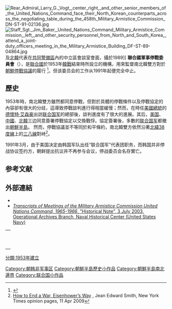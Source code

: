 {{noteTA
|G1=Country
|T=zh-hans:联合国军事停战委员会;zh-cn:联合国军事停战委员会;
|1=zh-hans:朝鲜; zh-hant:北韓; 
|2=zh-hans:韩国; zh-hant:南韓;
|3=zh:韓朝; zh-hans:韩朝; zh-hant:南北韓;
|4=zh:朝韓; zh-hans:朝韩; zh-hant:南北韓;
|5=zh-hans:朝鲜半岛; zh-hant:朝鮮半島;
|6=zh-hans:朝鲜民主主义人民共和国; zh-hant:朝鮮民主主義人民共和國;
|7=zh-hans:米; zh-hant:公尺;
|8=zh-hans:朝鲜战争; zh-hant:韓戰; zh-sg:韩战; zh-cn:朝鲜战争;
|8=zh-hans:韩朝首脑会晤; zh-hant:南北韓首腦會談; zh-tw:南北韓高峰會;zh-cn:朝韩首脑会晤;
}}
[[File:Rear_Admiral_Larry_G._Vogt,_center_right,_and_other_senior_members_of_the_United_Nations_Command_face_their_North_Korean_counterparts_across_the_negotiating_table_during_the_458th_Military_Armistice_Commission_DN-ST-91-02136.jpg|thumb]]
[[File:Staff_Sgt._Jim_Baker,_United_Nations_Command_Military_Armistice_Commission,_left,_and_other_security_personnel_from_North_and_South_Korea,_attend_a_joint-duty_officers_meeting_in_the_Military_Armistice_Building_DF-ST-89-04864.jpg|thumb]]及[[北韓|北韓]]代表在[[共同警备区|共同警備區]]內的中立區會談室會面，攝於1989]]
'''聯合國軍事停戰委員會'''（{{lang-en|United Nations Command Military Armistice Commission, '''UNCMAC'''}}），是[[聯合國|聯合國]]於1953年[[韓戰|韓戰]]結束時所設立的機構，用來監督南北韓雙方對於[[朝鲜停战协定|朝鮮停戰協議]]的履行
<ref>{{Cite web |url=http://www.comfec-cefcom.forces.gc.ca/pa-ap/ops/uncmac-eng.asp |title=The United Nations Command Military Armistice Commission (UNCMAC) |accessdate=2015-10-07 |archive-date=2012-03-12 |archive-url=https://web.archive.org/web/20120312022753/http://www.comfec-cefcom.forces.gc.ca/pa-ap/ops/uncmac-eng.asp |dead-url=yes }}</ref>。但该委员会的工作从1991年起便完全中止。

== 歷史 ==
1953年時，南北韓雙方雖然都同意停戰，但對於具體的停戰條件以及停戰協定的內容卻有很大的分歧，這導致停戰談判進行得相當緩慢；然而，在時任[[美國總統|美國總統]]的[[德懷特·艾森豪|德懷特·艾森豪]]出訪[[联合国军|联合国军]]的總部後，談判進度有了很大的進展。其后，[[美国|美国]]、[[中华人民共和国|中國]]、[[北韓|北韓]]三边同意簽署停戰協定以交換戰俘。協定簽署後，多數的[[联合国军|联合国军]]都撤出[[朝鮮半島|朝鮮半島]]。 然而，停戰協議並不等同於和平條約，南北韓雙方依然沿著[[北纬38度线|北緯38度線]]上的[[三八線|三八線]]對峙<ref>[http://100days.blogs.nytimes.com/2009/04/11/how-to-end-a-war-eisenhowers-way/ How to End a War, Eisenhower’s Way] {{Wayback|url=http://100days.blogs.nytimes.com/2009/04/11/how-to-end-a-war-eisenhowers-way/ |date=20090413203152 }}, Jean Edward Smith, New York Times opinion pages, 11 Apr 2009</ref>。

1991年3月，由于美国决定由韩国军队出任“联合国军”代表团职务，而韩国并非停战协议签约方，朝鲜提出抗议并不再参与会议，停战委员会名存實亡。

== 参考文献 ==
{{Reflist}}

== 外部連結 ==
* {{Internet Archive short film|id = gov.dod.dimoc.26968|name = STAFF FILM REPORT 66-19A (1966)}}
* [http://www.history.navy.mil/ar/mike/mac.htm ''Transcripts of Meetings of the Military Armistice Commission United Nations Command, 1965-1966'', "Historical Note", 3 July 2003, Operational Archives Branch, Naval Historical Center (United States Navy)] {{Webarchive|url=http://webarchive.loc.gov/all/20101206113807/http%3A//www%2Ehistory%2Enavy%2Emil/ar/mike/mac%2Ehtm |date=2010-12-06 }}
{| class="metadata plainlinks stub" style="background:transparent"
| id="75" |<br>
<div class="plainlinks hlist navbar mini" id="81" style="position: absolute; right: 15px; display: none;">
* <span title="View this template">v</span>
* <span title="Discuss this template">t</span>
* [//en.wikipedia.org/w/index.php?title=Template:Korea-hist-stub&action=edit <span title="Edit this template">e</span>]
</div>
|}

[[Category:朝韩非军事区|Category:朝韩非军事区]]
[[Category:朝鮮半島歷史小作品|Category:朝鮮半島歷史小作品]]
[[Category:朝鮮半島南北邊界|Category:朝鮮半島南北邊界]]
[[Category:联合国小作品|Category:联合国小作品]]
[[分類:1953年建立|分類:1953年建立]]